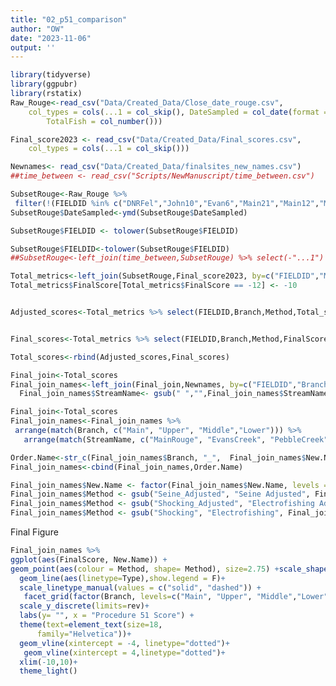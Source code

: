 ```yaml
---
title: "02_p51_comparison"
author: "OW"
date: "2023-11-06"
output: ''
---
```


```r

library(tidyverse)
library(ggpubr)
library(rstatix)
Raw_Rouge<-read_csv("Data/Created_Data/Close_date_rouge.csv", 
    col_types = cols(...1 = col_skip(), DateSampled = col_date(format = "%Y-%m-%d"), 
        TotalFish = col_number()))

Final_score2023 <- read_csv("Data/Created_Data/Final_scores.csv", 
    col_types = cols(...1 = col_skip()))

Newnames<- read_csv("Data/Created_Data/finalsites_new_names.csv")
##time_between <- read_csv("Scripts/NewManuscript/time_between.csv")


```

```r
SubsetRouge<-Raw_Rouge %>%
 filter(!(FIELDID %in% c("DNRFel","John10","Evan6","Main21","Main12","Main10","Main12N","Low14","Main20","MR-15"))) %>% select(FIELDID,Method,DateSampled, Branch,StreamName) %>% unique() 
SubsetRouge$DateSampled<-ymd(SubsetRouge$DateSampled)

SubsetRouge$FIELDID <- tolower(SubsetRouge$FIELDID)

SubsetRouge$FIELDID<-tolower(SubsetRouge$FIELDID)
##SubsetRouge<-left_join(time_between,SubsetRouge) %>% select(-"...1") %>% filter(year_between <= 5) %>%  filter(!(FIELDID %in% c("main12", "main12n"))) %>% select(-year_between)

```

```r
Total_metrics<-left_join(SubsetRouge,Final_score2023, by=c("FIELDID","Method","DateSampled","Branch","StreamName")) 
Total_metrics$FinalScore[Total_metrics$FinalScore == -12] <- -10


Adjusted_scores<-Total_metrics %>% select(FIELDID,Branch,Method,Total_score) %>% dplyr::rename('FinalScore'='Total_score') %>% mutate(Method = paste0(Method, "_Adjusted"))%>% mutate(Type="Adjusted")


Final_scores<-Total_metrics %>% select(FIELDID,Branch,Method,FinalScore) %>% mutate(Type="Final")

Total_scores<-rbind(Adjusted_scores,Final_scores)
```



```r
Final_join<-Total_scores
Final_join_names<-left_join(Final_join,Newnames, by=c("FIELDID","Branch")) 
  Final_join_names$StreamName<- gsub(" ","",Final_join_names$StreamName)
```

```r
Final_join<-Total_scores
Final_join_names<-Final_join_names %>% 
 arrange(match(Branch, c("Main", "Upper", "Middle","Lower"))) %>% 
   arrange(match(StreamName, c("MainRouge", "EvansCreek", "PebbleCreek","FranklinCreek","QuartonBranch","UpperRouge","BellBranch","SeeleyCreek","MinnowPond","TarabusiCreek","MiddleRouge","TonquishCreek","WillowCreek","JohnsonCreek","WalledLkDrainage","BishopCreek","LowerRouge","FellowsCreek","FowlerCreek")), Numeric) 

Order.Name<-str_c(Final_join_names$Branch, "_",  Final_join_names$New.Name, "_",Final_join_names$Method)
Final_join_names<-cbind(Final_join_names,Order.Name)

Final_join_names$New.Name <- factor(Final_join_names$New.Name, levels =unique(Final_join_names$New.Name))
Final_join_names$Method <- gsub("Seine_Adjusted", "Seine Adjusted", Final_join_names$Method)
Final_join_names$Method <- gsub("Shocking_Adjusted", "Electrofishing Adjusted", Final_join_names$Method)
Final_join_names$Method <- gsub("Shocking", "Electrofishing", Final_join_names$Method)


```

Final Figure
```r

Final_join_names %>% 
ggplot(aes(FinalScore, New.Name)) + 
geom_point(aes(colour = Method, shape= Method), size=2.75) +scale_shape_manual(values = c(17,2,15, 0)) + scale_color_manual(values = c("#cd5c5c", "Black","#5c95cd","Black"))+ 
  geom_line(aes(linetype=Type),show.legend = F)+ 
  scale_linetype_manual(values = c("solid", "dashed")) +
   facet_grid(factor(Branch, levels=c("Main", "Upper", "Middle","Lower"))~., scales = "free")+
  scale_y_discrete(limits=rev)+ 
  labs(y= "", x = "Procedure 51 Score") + 
  theme(text=element_text(size=18, 
      family="Helvetica"))+ 
  geom_vline(xintercept = -4, linetype="dotted")+ 
   geom_vline(xintercept = 4,linetype="dotted")+
  xlim(-10,10)+ 
  theme_light()
```
